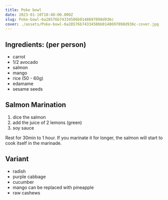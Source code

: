 ```yaml
---
title: Poke bowl
date: 2023-01-10T18:40:00.000Z
slug: Poke-bowl-6a28576b74334506b0148697098d936c
cover: ./assets/Poke-bowl-6a28576b74334506b0148697098d936c-cover.jpg
---
```


## Ingredients: (per person)

- carrot
- 1/2 avocado
- salmon
- mango
- rice (50 - 60g)
- edamame
- sesame seeds

## Salmon **Marination**

1. dice the salmon
2. add the juice of 2 lemons (green)
3. soy sauce

Rest for 30min to 1 hour. If you marinate it for longer, the salmon will start to cook itself in the
marinade.

## Variant

- radish
- purple cabbage
- cucumber
- mango can be replaced with pineapple
- raw cashews
